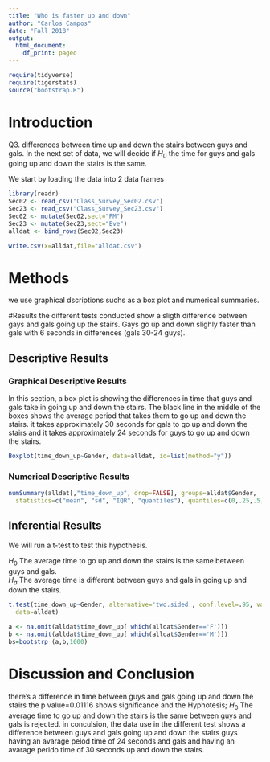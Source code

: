 ```yaml
---
title: "Who is faster up and down"
author: "Carlos Campos"
date: "Fall 2018"
output:
  html_document:
    df_print: paged
---
```


```r
require(tidyverse)
require(tigerstats)
source("bootstrap.R")
```

# Introduction
Q3. differences between time up and down the stairs between guys and gals. 
In the next set of data, we will decide if $H_0$ the time for guys and gals going up and down the stairs is the same.

<!--In this section you explain what you are trying to show.  Where did the data come from?  What is the research or other question you are trying to answer?!-->
  
We start by loading the data into 2 data frames

```r
library(readr)
Sec02 <- read_csv("Class_Survey_Sec02.csv")
Sec23 <- read_csv("Class_Survey_Sec23.csv")
Sec02 <- mutate(Sec02,sect="PM")
Sec23 <- mutate(Sec23,sect="Eve")
alldat <- bind_rows(Sec02,Sec23)
```
```r
write.csv(x=alldat,file="alldat.csv")
```



# Methods

<!--Decide on your methods:  use "variable analysis" or other appropriate descriptors.  Make sure to choose at least one graphical method and at least one numerical method.!-->
we use graphical dscriptions suchs as a box plot and numerical summaries.

#Results
the different tests conducted show a sligth difference between gays and gals going up the stairs. Gays go up and down slighly faster than gals with 6 seconds in differences (gals 30-24 guys).


<!--Divide this section into two sub-sections:  One for your descriptive  results and one for your inferential results.!-->

## Descriptive Results

### Graphical Descriptive Results
In this section, a box plot is showing the differences in time that guys and gals take in   going up and down the stairs. The black line in the middle of the boxes shows the average   period that takes them to go up and down the stairs. it takes approximately 30 seconds for   gals to go up and down the stairs and it takes approximately 24 seconds for guys to go up and down the stairs. 

<!--Graphical results here.  Make sure to show your code.  Provide appropriate labels for axes, giving units if possible, and provide a good title for the graph, too.  Use the graphical results to describe the patterns if any that exist in the data as focused toward the research question!-->

```r
Boxplot(time_down_up~Gender, data=alldat, id=list(method="y"))
```
  
### Numerical Descriptive Results

<!--Numerical results go here. Use the numerical results to describe the patterns if any that exist in the data as focused toward the research question!-->

```r
numSummary(alldat[,"time_down_up", drop=FALSE], groups=alldat$Gender, 
  statistics=c("mean", "sd", "IQR", "quantiles"), quantiles=c(0,.25,.5,.75,1))
```

  
## Inferential Results

<!--State hypothesis clearly.  Make sure your discussion of the inferential test covers all the aspects that the test output produces, such as test statistic, p-value etc.  Make a decision about the null hypothesis, explain the assumptions on which the selected test/procedure was based, and why the chosen procedure satisfys the assumptions and is appropriate to answer the research question!-->
We will run a t-test to test this hypothesis. 

$H_0$ The average time to go up and down the stairs is the same between guys and gals.  
$H_a$ The average time is different between guys and gals in going up and down the stairs.

```r
t.test(time_down_up~Gender, alternative='two.sided', conf.level=.95, var.equal=FALSE, 
  data=alldat)
```
```r
a <- na.omit(alldat$time_down_up[ which(alldat$Gender=='F')])
b <- na.omit(alldat$time_down_up[ which(alldat$Gender=='M')])
bs=bootstrp (a,b,1000)
```


  
# Discussion and Conclusion

<!--Discussion and conclusion here.  If you found a relationship be sure to consider whether the relationship occurs because one of the variavbles causes the other, or whether they perhasps are related for some other reason.  Watch the chapter 6 videos from the GeorgeTown videos collection.!-->
there's a difference in time between guys and gals going up and down the stairs the p     value=0.01116 shows significance and the Hyphotesis; $H_0$ The average time to go up and down the stairs is the same between guys and gals is rejected. in conculsion, the data use in the different test shows a difference between guys and gals going up and down the stairs guys having an avarage peiod time of 24 seconds and gals and having an avarage perido time of 30 seconds up and down the stairs.




